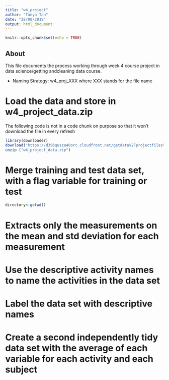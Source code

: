 ```yaml
---
title: "w4_project"
author: "Tanya Tan"
date: "28/08/2019"
output: html_document
---
```


```r
knitr::opts_chunk$set(echo = TRUE)
```

## About
This file documents the process working through week 4 course project in data science/getting andcleaning data course. 

* Naming Strategy: w4_proj_XXX where XXX stands for the file name

# Load the data and store in w4_project_data.zip

The following code is not in a code chunk on purpose so that it won't download the file in every refresh
```r
library(downloader)
download("https://d396qusza40orc.cloudfront.net/getdata%2Fprojectfiles%2FUCI%20HAR%20Dataset.zip",dest="w4_project_data.zip",mode="wb") #wb stands for write and binary
unzip ("w4_project_data.zip")
```
# Merge training and test data set, with a flag variable for training or test
```r
directory<-getwd()

```
# Extracts only the measurements on the mean and std deviation for each measurement 

# Use the descriptive activity names to name the activities in the data set 

# Label the data set with descriptive names

# Create a second independently tidy data set with the average of each variable for each activity and each subject 

